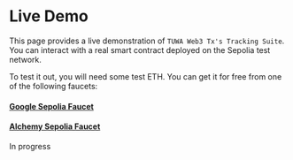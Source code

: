 # Live Demo

This page provides a live demonstration of `TUWA Web3 Tx's Tracking Suite`. You can interact with a real smart contract deployed on the Sepolia test network.

To test it out, you will need some test ETH. You can get it for free from one of the following faucets:

#### [Google Sepolia Faucet](https://www.sepoliafaucet.io/)
#### [Alchemy Sepolia Faucet](https://www.alchemy.com/faucets/ethereum-sepolia)

In progress